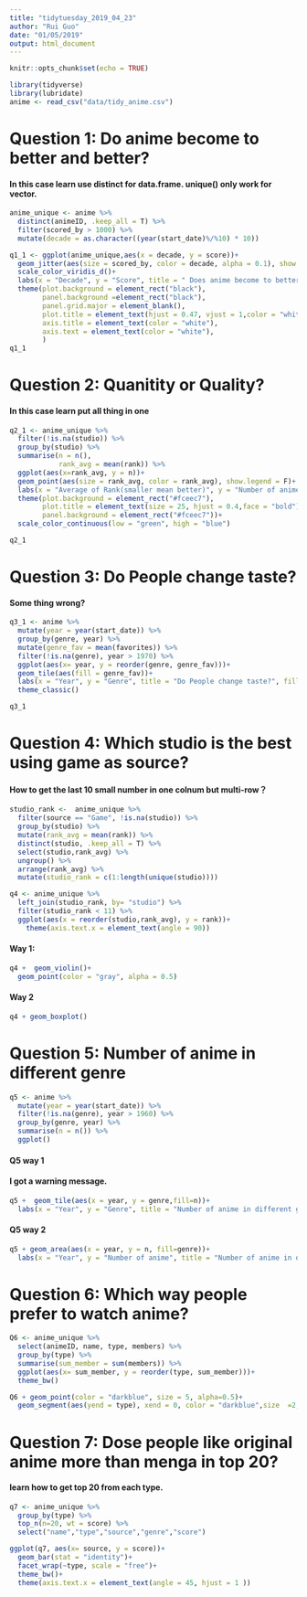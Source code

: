 ```yaml
---
title: "tidytuesday_2019_04_23"
author: "Rui Guo"
date: "01/05/2019"
output: html_document
---
```


```r
knitr::opts_chunk$set(echo = TRUE)
```

```r
library(tidyverse)
library(lubridate)
anime <- read_csv("data/tidy_anime.csv")
```

# Question 1: Do anime become to better and better?

#### In this case learn use distinct for data.frame. unique() only work for vector.

```r

anime_unique <- anime %>% 
  distinct(animeID, .keep_all = T) %>% 
  filter(scored_by > 1000) %>% 
  mutate(decade = as.character((year(start_date)%/%10) * 10))

q1_1 <- ggplot(anime_unique,aes(x = decade, y = score))+
  geom_jitter(aes(size = scored_by, color = decade, alpha = 0.1), show.legend = F)+
  scale_color_viridis_d()+
  labs(x = "Decade", y = "Score", title = " Does anime become to better?")+
  theme(plot.background = element_rect("black"),
        panel.background =element_rect("black"),
        panel.grid.major = element_blank(),
        plot.title = element_text(hjust = 0.47, vjust = 1,color = "white", size = 20 ),
        axis.title = element_text(color = "white"),
        axis.text = element_text(color = "white"), 
        )
q1_1

```

# Question 2: Quanitity or Quality?

#### In this case learn put all thing in one 

```r

q2_1 <- anime_unique %>%
  filter(!is.na(studio)) %>% 
  group_by(studio) %>% 
  summarise(n = n(),
            rank_avg = mean(rank)) %>% 
  ggplot(aes(x=rank_avg, y = n))+
  geom_point(aes(size = rank_avg, color = rank_avg), show.legend = F)+
  labs(x = "Average of Rank(smaller mean better)", y = "Number of anime from studio", title = "Quanitity or Quality?")+
  theme(plot.background = element_rect("#fceec7"),
        plot.title = element_text(size = 25, hjust = 0.4,face = "bold"), 
        panel.background = element_rect("#fceec7"))+
  scale_color_continuous(low = "green", high = "blue")

q2_1
```

# Question 3: Do People change taste? 

#### Some thing wrong?

```r

q3_1 <- anime %>% 
  mutate(year = year(start_date)) %>% 
  group_by(genre, year) %>% 
  mutate(genre_fav = mean(favorites)) %>% 
  filter(!is.na(genre), year > 1970) %>% 
  ggplot(aes(x= year, y = reorder(genre, genre_fav)))+
  geom_tile(aes(fill = genre_fav))+
  labs(x = "Year", y = "Genre", title = "Do People change taste?", fill = "Favorite")+
  theme_classic()

q3_1

```


# Question 4: Which studio is the best using game as source?

#### How to get the last 10 small number in one colnum but multi-row？ 

```r

studio_rank <-  anime_unique %>% 
  filter(source == "Game", !is.na(studio)) %>% 
  group_by(studio) %>% 
  mutate(rank_avg = mean(rank)) %>%
  distinct(studio, .keep_all = T) %>% 
  select(studio,rank_avg) %>%
  ungroup() %>% 
  arrange(rank_avg) %>%
  mutate(studio_rank = c(1:length(unique(studio))))

q4 <- anime_unique %>% 
  left_join(studio_rank, by= "studio") %>% 
  filter(studio_rank < 11) %>% 
  ggplot(aes(x = reorder(studio,rank_avg), y = rank))+
    theme(axis.text.x = element_text(angle = 90))


```

#### Way 1:

```r

q4 +  geom_violin()+
  geom_point(color = "gray", alpha = 0.5)

```


#### Way 2

```r

q4 + geom_boxplot()

```

# Question 5: Number of anime in different genre

```r

q5 <- anime %>% 
  mutate(year = year(start_date)) %>%
  filter(!is.na(genre), year > 1960) %>% 
  group_by(genre, year) %>% 
  summarise(n = n()) %>% 
  ggplot()
```

#### Q5 way 1

#### I got a warning message.

```r

q5 +  geom_tile(aes(x = year, y = genre,fill=n))+
  labs(x = "Year", y = "Genre", title = "Number of anime in different genre")

```

#### Q5 way 2

```r

q5 + geom_area(aes(x = year, y = n, fill=genre))+
  labs(x = "Year", y = "Number of anime", title = "Number of anime in different genre")

```

# Question 6: Which way people prefer to watch anime?

```r

Q6 <- anime_unique %>% 
  select(animeID, name, type, members) %>% 
  group_by(type) %>% 
  summarise(sum_member = sum(members)) %>% 
  ggplot(aes(x= sum_member, y = reorder(type, sum_member)))+
  theme_bw()

Q6 + geom_point(color = "darkblue", size = 5, alpha=0.5)+
  geom_segment(aes(yend = type), xend = 0, color = "darkblue",size  =2,alpha=0.2)

```
  
# Question 7: Dose people like original anime more than menga in top 20?

#### learn how to get top 20 from each type.

```r

q7 <- anime_unique %>% 
  group_by(type) %>% 
  top_n(n=20, wt = score) %>% 
  select("name","type","source","genre","score")

ggplot(q7, aes(x= source, y = score))+
  geom_bar(stat = "identity")+
  facet_wrap(~type, scale = "free")+
  theme_bw()+
  theme(axis.text.x = element_text(angle = 45, hjust = 1 ))
  
```

